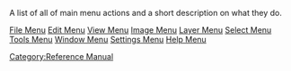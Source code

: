 A list of all of main menu actions and a short description on what they do.

[[File Menu]]
[[Edit Menu]]
[[View Menu]]
[[Image Menu]]
[[Layer Menu]]
[[Select Menu]]
[[Tools Menu]]
[[Window Menu]]
[[Settings Menu]]
[[Help Menu]]

[[Category:Reference Manual]]
